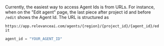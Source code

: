 Currently, the easiest way to access Agent Ids is from URLs.
For instance, when on the "Edit agent" page, the last piece after project id and before `/edit` shows the Agent Id.
The URL is structured as

`https://app.relevanceai.com/agents/{region}/{project_id}/{agent_id}/edit`

```Python
agent_id = "YOUR_AGENT_ID"
```